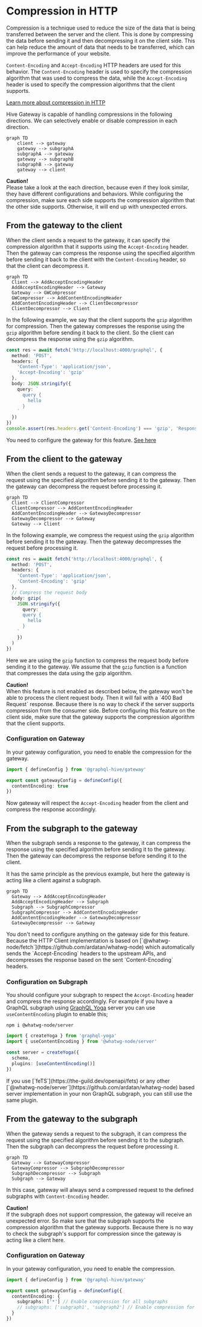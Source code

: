 # Compression in HTTP


Compression is a technique used to reduce the size of the data that is being transferred between the
server and the client. This is done by compressing the data before sending it and then decompressing
it on the client side. This can help reduce the amount of data that needs to be transferred, which
can improve the performance of your website.

`Content-Encoding` and `Accept-Encoding` HTTP headers are used for this behavior. The
`Content-Encoding` header is used to specify the compression algorithm that was used to compress the
data, while the `Accept-Encoding` header is used to specify the compression algorithms that the
client supports.

[Learn more about compression in HTTP](https://developer.mozilla.org/en-US/docs/Web/HTTP/Headers/Content-Encoding)

Hive Gateway is capable of handling compressions in the following directions. We can selectively
enable or disable compression in each direction.

```mermaid
graph TD
    client --> gateway
    gateway --> subgraphA
    subgraphA --> gateway
    gateway --> subgraphB
    subgraphB --> gateway
    gateway --> client
```

<Callout>
  <b>Caution!</b>
  <br />
  Please take a look at the each direction, because even if they look similar, they have different
  configurations and behaviors. While configuring the compression, make sure each side supports the
  compression algorithm that the other side supports. Otherwise, it will end up with unexpected
  errors.
</Callout>

## From the gateway to the client

When the client sends a request to the gateway, it can specify the compression algorithm that it
supports using the `Accept-Encoding` header. Then the gateway can compress the response using the
specified algorithm before sending it back to the client with the `Content-Encoding` header, so that
the client can decompress it.

```mermaid
graph TD
  Client --> AddAcceptEncodingHeader
  AddAcceptEncodingHeader --> Gateway
  Gateway --> GWCompressor
  GWCompressor --> AddContentEncodingHeader
  AddContentEncodingHeader --> ClientDecompressor
  ClientDecompressor --> Client
```

In the following example, we say that the client supports the `gzip` algorithm for compression. Then
the gateway compresses the response using the `gzip` algorithm before sending it back to the client.
So the client can decompress the response using the `gzip` algorithm.

```ts
const res = await fetch('http://localhost:4000/graphql', {
  method: 'POST',
  headers: {
    'Content-Type': 'application/json',
    'Accept-Encoding': 'gzip'
  },
  body: JSON.stringify({
    query: `
      query {
        hello
      }
    `
  })
})
console.assert(res.headers.get('Content-Encoding') === 'gzip', 'Response is compressed')
```

You need to configure the gateway for this feature. [See here](#configuration-on-gateway)

## From the client to the gateway

When the client sends a request to the gateway, it can compress the request using the specified
algorithm before sending it to the gateway. Then the gateway can decompress the request before
processing it.

```mermaid
graph TD
  Client --> ClientCompressor
  ClientCompressor --> AddContentEncodingHeader
  AddContentEncodingHeader --> GatewayDecompressor
  GatewayDecompressor --> Gateway
  Gateway --> Client
```

In the following example, we compress the request using the `gzip` algorithm before sending it to
the gateway. Then the gateway decompresses the request before processing it.

```ts
const res = await fetch('http://localhost:4000/graphql', {
  method: 'POST',
  headers: {
    'Content-Type': 'application/json',
    'Content-Encoding': 'gzip'
  },
  // Compress the request body
  body: gzip(
    JSON.stringify({
      query: `
      query {
        hello
      }
    `
    })
  )
})
```

Here we are using the `gzip` function to compress the request body before sending it to the gateway.
We assume that the `gzip` function is a function that compresses the data using the gzip algorithm.

<Callout>
  <b>Caution!</b>
  <br />
  When this feature is not enabled as described below, the gateway won't be able to process the
  client request body. Then it will fail with a `400 Bad Request` response. Because there is no way
  to check if the server supports compression from the consumer side. Before configuring this
  feature on the client side, make sure that the gateway supports the compression algorithm that the
  client supports.
</Callout>

### Configuration on Gateway

In your gateway configuration, you need to enable the compression for the gateway.

```ts filename="gateway.config.ts"
import { defineConfig } from '@graphql-hive/gateway'

export const gatewayConfig = defineConfig({
  contentEncoding: true
})
```

Now gateway will respect the `Accept-Encoding` header from the client and compress the response
accordingly.

## From the subgraph to the gateway

When the subgraph sends a response to the gateway, it can compress the response using the specified
algorithm before sending it to the gateway. Then the gateway can decompress the response before
sending it to the client.

It has the same principle as the previous example, but here the gateway is acting like a client
against a subgraph.

```mermaid
graph TD
  Gateway --> AddAcceptEncodingHeader
  AddAcceptEncodingHeader --> Subgraph
  Subgraph --> SubgraphCompressor
  SubgraphCompressor --> AddContentEncodingHeader
  AddContentEncodingHeader --> GatewayDecompressor
  GatewayDecompressor --> Gateway
```

<Callout>
  You don't need to configure anything on the gateway side for this feature. Because the HTTP Client
  implementation is based on [`@whatwg-node/fetch`](https://github.com/ardatan/whatwg-node) which
  automatically sends the `Accept-Encoding` headers to the upstream APIs, and decompresses the
  response based on the sent `Content-Encoding` headers.
</Callout>

### Configuration on Subgraph

You should configure your subgraph to respect the `Accept-Encoding` header and compress the response
accordingly. For example if you have a GraphQL subgraph using
[GraphQL Yoga](https://the-guild.dev/graphql/yoga) server you can use `useContentEncoding` plugin to
enable this;

```npm2yarn
npm i @whatwg-node/server
```

```ts
import { createYoga } from 'graphql-yoga'
import { useContentEncoding } from '@whatwg-node/server'

const server = createYoga({
  schema,
  plugins: [useContentEncoding()]
})
```

<Callout>
  If you use [`feTS`](https://the-guild.dev/openapi/fets) or any other
  [`@whatwg-node/server`](https://github.com/ardatan/whatwg-node) based server implementation in
  your non GraphQL subgraph, you can still use the same plugin.
</Callout>

## From the gateway to the subgraph

When the gateway sends a request to the subgraph, it can compress the request using the specified
algorithm before sending it to the subgraph. Then the subgraph can decompress the request before
processing it.

```mermaid
graph TD
  Gateway --> GatewayCompressor
  GatewayCompressor --> SubgraphDecompressor
  SubgraphDecompressor --> Subgraph
  Subgraph --> Gateway
```

In this case, gateway will always send a compressed request to the defined subgraphs with
`Content-Encoding` header.

<Callout>
  <b>Caution!</b>
  <br />
  If the subgraph does not support compression, the gateway will receive an unexpected error. So
  make sure that the subgraph supports the compression algorithm that the gateway supports. Because
  there is no way to check the subgraph's support for compression since the gateway is acting like a
  client here.
</Callout>

### Configuration on Gateway

In your gateway configuration, you need to enable the compression.

```ts filename="gateway.config.ts"
import { defineConfig } from '@graphql-hive/gateway'

export const gatewayConfig = defineConfig({
  contentEncoding: {
    subgraphs: ['*'] // Enable compression for all subgraphs
    // subgraphs: ['subgraph1', 'subgraph2'] // Enable compression for specific subgraphs
  }
})
```
